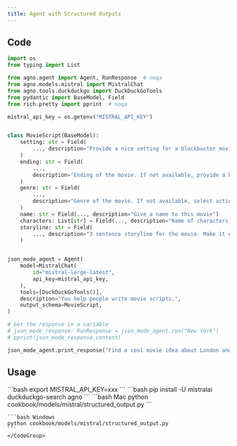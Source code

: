 ```yaml
---
title: Agent with Structured Outputs
---
```


## Code

```python cookbook/models/mistral/structured_output.py
import os
from typing import List

from agno.agent import Agent, RunResponse  # noqa
from agno.models.mistral import MistralChat
from agno.tools.duckduckgo import DuckDuckGoTools
from pydantic import BaseModel, Field
from rich.pretty import pprint  # noqa

mistral_api_key = os.getenv("MISTRAL_API_KEY")


class MovieScript(BaseModel):
    setting: str = Field(
        ..., description="Provide a nice setting for a blockbuster movie."
    )
    ending: str = Field(
        ...,
        description="Ending of the movie. If not available, provide a happy ending.",
    )
    genre: str = Field(
        ...,
        description="Genre of the movie. If not available, select action, thriller or romantic comedy.",
    )
    name: str = Field(..., description="Give a name to this movie")
    characters: List[str] = Field(..., description="Name of characters for this movie.")
    storyline: str = Field(
        ..., description="3 sentence storyline for the movie. Make it exciting!"
    )


json_mode_agent = Agent(
    model=MistralChat(
        id="mistral-large-latest",
        api_key=mistral_api_key,
    ),
    tools=[DuckDuckGoTools()],
    description="You help people write movie scripts.",
    output_schema=MovieScript,
)

# Get the response in a variable
# json_mode_response: RunResponse = json_mode_agent.run("New York")
# pprint(json_mode_response.content)

json_mode_agent.print_response("Find a cool movie idea about London and write it.")
```

## Usage

<Steps>
  <Snippet file="create-venv-step.mdx" />

  <Step title="Set your API key">
    ```bash
    export MISTRAL_API_KEY=xxx
    ```
  </Step>

  <Step title="Install libraries">
    ```bash
    pip install -U mistralai duckduckgo-search agno
    ```
  </Step>

  <Step title="Run Agent">
    <CodeGroup>
    ```bash Mac
    python cookbook/models/mistral/structured_output.py
    ```

    ```bash Windows
    python cookbook/models/mistral/structured_output.py
    ```
    </CodeGroup>
  </Step>
</Steps>